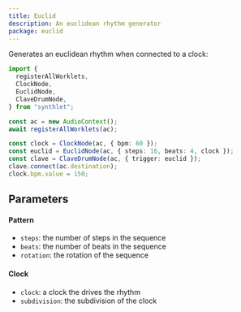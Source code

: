 ```yaml
---
title: Euclid
description: An euclidean rhythm generator
package: euclid
---
```



Generates an euclidean rhythm when connected to a clock:

```ts
import {
  registerAllWorklets,
  ClockNode,
  EuclidNode,
  ClaveDrumNode,
} from "synthlet";

const ac = new AudioContext();
await registerAllWorklets(ac);

const clock = ClockNode(ac, { bpm: 60 });
const euclid = EuclidNode(ac, { steps: 16, beats: 4, clock });
const clave = ClaveDrumNode(ac, { trigger: euclid });
clave.connect(ac.destination);
clock.bpm.value = 150;
```

<EuclidExample />

## Parameters

#### Pattern

- `steps`: the number of steps in the sequence
- `beats`: the number of beats in the sequence
- `rotation`: the rotation of the sequence

#### Clock

- `clock`: a clock the drives the rhythm
- `subdivision`: the subdivision of the clock
